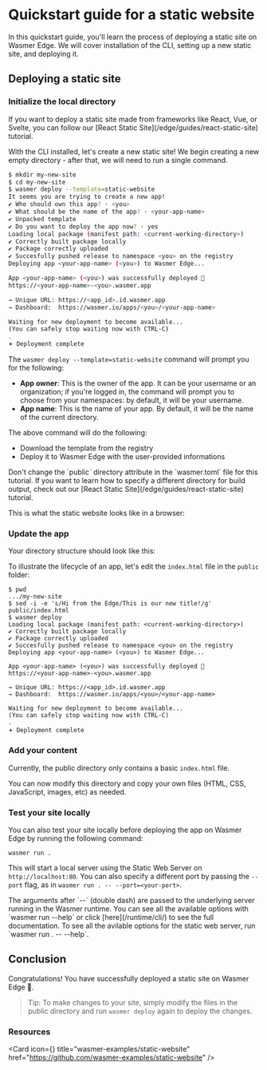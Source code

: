 
# Quickstart guide for a static website

In this quickstart guide, you'll learn the process of deploying a static site on Wasmer Edge.
We will cover installation of the CLI, setting up a new static site, and deploying it.

## Deploying a static site

<Steps>

<Install />

<CliVersionCallout />

### Initialize the local directory 

<Callout type="default" emoji="⚛">
  If you want to deploy a static site made from frameworks like React, Vue, or
  Svelte, you can follow our [React Static
  Site](/edge/guides/react-static-site) tutorial.
</Callout>

With the CLI installed, let's create a new static site! We begin 
creating a new empty directory - after that, we will need to run a single command. 

```bash
$ mkdir my-new-site
$ cd my-new-site
$ wasmer deploy --template=static-website             
It seems you are trying to create a new app!
✔ Who should own this app? · <you> 
✔ What should be the name of the app? · <your-app-name> 
✔ Unpacked template
✔ Do you want to deploy the app now? · yes
Loading local package (manifest path: <current-working-directory>)
✔ Correctly built package locally
✔ Package correctly uploaded
✔ Succesfully pushed release to namespace <you> on the registry 
Deploying app <your-app-name> (<you>) to Wasmer Edge...

App <your-app-name> (<you>) was successfully deployed 🚀
https://<your-app-name>-<you>.wasmer.app

→ Unique URL: https://<app_id>.id.wasmer.app
→ Dashboard:  https://wasmer.io/apps/<you>/<your-app-name>

Waiting for new deployment to become available...
(You can safely stop waiting now with CTRL-C)
.
𖥔 Deployment complete
```

The `wasmer deploy --template=static-website` command will prompt you for the following:

- **App owner**: This is the owner of the app. It can be your username
  or an organization; if you're logged in, the command will prompt you to
  choose from your namespaces: by default, it will be your username.
- **App name**: This is the name of your app. By default, it will be the name
  of the current directory. 

The above command will do the following:

- Download the template from the registry 
- Deploy it to Wasmer Edge with the user-provided informations

<Callout type="error" emoji="⚠️">
  Don't change the `public` directory attribute in the `wasmer.toml` file for
  this tutorial. If you want to learn how to specify a different directory for
  build output, check out our [React Static
  Site](/edge/guides/react-static-site) tutorial.
</Callout>

This is what the static website looks like in a browser:

<StaticSite image={staticSiteImg} />

### Update the app 

Your directory structure should look like this:

<FileTree>
  <FileTree.Folder name="my-new-site" defaultOpen>
    <FileTree.File name="LICENSE" />
    <FileTree.File name="README.md" />
    <FileTree.File name="app.yaml" />
	<FileTree.Folder name="public" defaultOpen>
  	  <FileTree.File name="index.html" />
  	</FileTree.Folder>
  	<FileTree.Folder name="settings" defaultOpen>
  	  <FileTree.File name="config.toml" />
  	</FileTree.Folder>
    <FileTree.File name="wasmer.toml" />
  </FileTree.Folder>
</FileTree>


To illustrate the lifecycle of an app, let's edit the `index.html` file 
in the `public` folder: 

```shell
$ pwd
.../my-new-site
$ sed -i -e 's/Hi from the Edge/This is our new title!/g' public/index.html 
$ wasmer deploy
Loading local package (manifest path: <current-working-directory>)
✔ Correctly built package locally
✔ Package correctly uploaded
✔ Succesfully pushed release to namespace <you> on the registry 
Deploying app <your-app-name> (<you>) to Wasmer Edge...

App <your-app-name> (<you>) was successfully deployed 🚀
https://<your-app-name>-<you>.wasmer.app

→ Unique URL: https://<app_id>.id.wasmer.app
→ Dashboard:  https://wasmer.io/apps/<you>/<your-app-name>

Waiting for new deployment to become available...
(You can safely stop waiting now with CTRL-C)
.
𖥔 Deployment complete
```

<StaticSite image={updatedStaticSiteImg} />

### Add your content

Currently, the public directory only contains a basic `index.html` file.

You can now modify this directory and copy your own files (HTML, CSS, JavaScript, images, etc)
as needed.

### Test your site locally 

You can also test your site locally before deploying the app on Wasmer Edge by
running the following command:

```shell copy
wasmer run .
```

This will start a local server using the Static Web Server on
`http://localhost:80`. You can also specify a different port by passing the
`--port` flag, as in `wasmer run . -- --port=<your-port>`.

<Callout type="info" emoji="ℹ️">
  The arguments after `--` (double dash) are passed to the underlying server running in the
  Wasmer runtime.
</Callout>

<Callout type="info" emoji="ℹ️">
  You can see all the available options with `wasmer run --help` or click
  [here](/runtime/cli/) to see the full documentation. To see all the avilable
  options for the static web server, run `wasmer run . -- --help`.
</Callout>

</Steps>

## Conclusion

Congratulations! You have successfully deployed a static site on Wasmer Edge 🚀.

> Tip: To make changes to your site, simply modify the files in the public
> directory and run `wasmer deploy` again to deploy the changes.

### Resources

<Card
  icon={<GitHubLogo />}
  title="wasmer-examples/static-website"
  href="https://github.com/wasmer-examples/static-website"
/>
